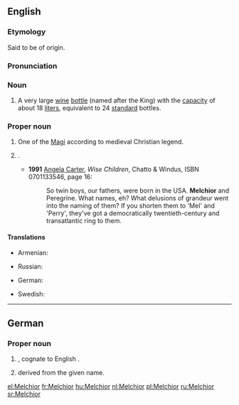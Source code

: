 {{also|melchior}}
==English==

===Etymology===
Said to be of {{etyl|peo|en}} origin.

===Pronunciation===
{{rfp|lang=en}}

===Noun===
{{en-noun}}

# A very large [[wine]] [[bottle]] (named after the King) with the [[capacity]] of about 18 [[liter]]s, equivalent to 24 [[standard]] bottles.

===Proper noun===
{{en-proper noun}}

# One of the [[Magi]] according to medieval Christian legend.
# {{qualifier|rather rare}} {{given name|male|from=Old Persian}}.
#* '''1991''' [[w:Angela Carter|Angela Carter]], ''Wise Children'', Chatto & Windus, ISBN 0701133546, page 16:
#*: So twin boys, our fathers, were born in the USA. '''Melchior''' and Peregrine. What names, eh? What delusions of grandeur went into the naming of them? If you shorten them to 'Mel' and 'Perry', they've got a democratically twentieth-century and transatlantic ring to them.

====Translations====
{{trans-top|one of the Magi}}
* Armenian: {{t|hy|Մելքոն|sc=Armn}}
{{trans-mid}}
* Russian: {{t|ru|Мельхио́р}}
{{trans-bottom}}
{{trans-top|male given name}}
* German: {{t|de|Melchior}}
{{trans-mid}}
* Swedish: {{t+|sv|Melker}}
{{trans-bottom}}

----

==German==

===Proper noun===
{{head|de|proper noun}}

# {{given name|male|lang=de}}, cognate to English {{l|en|Melchior}}.
# {{surname|from=given names|lang=de|dot=}} derived from the given name.

[[el:Melchior]]
[[fr:Melchior]]
[[hu:Melchior]]
[[nl:Melchior]]
[[pl:Melchior]]
[[ru:Melchior]]
[[sr:Melchior]]
